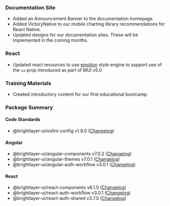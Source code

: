 ### Documentation Site

-   Added an Announcement Banner to the documentation homepage.
-   Added VictoryNative to our mobile charting library recommendations for React Native. 
-   Updated designs for our documentation sites. These will be implemented in the coming months. 

### React

-   Updated react resources to use [emotion](https://emotion.sh/) style engine to support use of the `sx` prop introduced as part of MUI v5.0

### Training Materials 

-   Created introductory content for our first educational bootcamp. 

### Package Summary

#### Code Standards

-   @brightlayer-ui/eslint-config v1.9.0 ([Changelog](https://github.com/brightlayer-ui/code-standards/eslint-config/blob/master/CHANGELOG.md))

#### Angular

-   @brightlayer-ui/angular-components v7.0.2 ([Changelog](https://github.com/brightlayer-ui/angular-component-library/blob/master/CHANGELOG.md))
-   @brightlayer-ui/angular-themes v7.0.1 ([Changelog](https://github.com/brightlayer-ui/angular-themes/blob/master/CHANGELOG.md))
-   @brightlayer-ui/angular-auth-workflow v3.0.1 ([Changelog](https://github.com/brightlayer-ui/angular-workflows/blob/master/login-workflow/CHANGELOG.md))

#### React

-   @brightlayer-ui/react-components v6.1.0 ([Changelog](https://github.com/brightlayer-ui/react-component-library/blob/master/CHANGELOG.md))
-   @brightlayer-ui/react-auth-workflow v3.0.1 ([Changelog](https://github.com/brightlayer-ui/react-workflows/blob/master/login-workflow/CHANGELOG.md))
-   @brightlayer-ui/react-auth-shared v3.7.0 ([Changelog](https://github.com/brightlayer-ui/react-auth-shared/blob/master/CHANGELOG.md))
